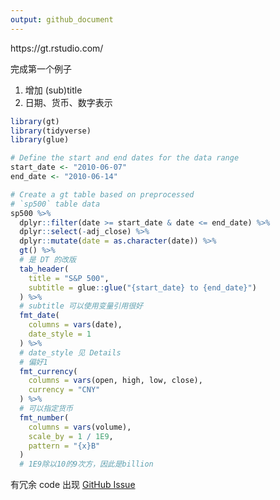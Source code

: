 ```yaml
---
output: github_document
---
```


https://gt.rstudio.com/

完成第一个例子

1. 增加 (sub)title 
1. 日期、货币、数字表示

```r
library(gt)
library(tidyverse)
library(glue)

# Define the start and end dates for the data range
start_date <- "2010-06-07"
end_date <- "2010-06-14"

# Create a gt table based on preprocessed
# `sp500` table data
sp500 %>%
  dplyr::filter(date >= start_date & date <= end_date) %>%
  dplyr::select(-adj_close) %>%
  dplyr::mutate(date = as.character(date)) %>%
  gt() %>%
  # 是 DT 的改版
  tab_header(
    title = "S&P 500",
    subtitle = glue::glue("{start_date} to {end_date}")
  ) %>%
  # subtitle 可以使用变量引用很好
  fmt_date(
    columns = vars(date),
    date_style = 1
  ) %>%
  # date_style 见 Details
  # 偏好1
  fmt_currency(
    columns = vars(open, high, low, close),
    currency = "CNY"
  ) %>%
  # 可以指定货币
  fmt_number(
    columns = vars(volume),
    scale_by = 1 / 1E9,
    pattern = "{x}B"
  )
  # 1E9除以10的9次方，因此是billion
```

有冗余 code 出现
[GitHub Issue](https://github.com/rstudio/gt/issues/104)